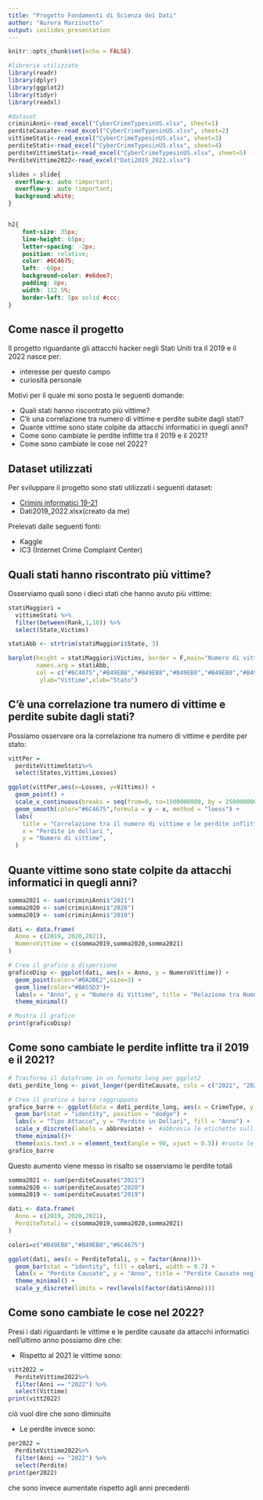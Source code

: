 ---
title: "Progetto Fondamenti di Scienza dei Dati"
author: "Aurora Marzinotto"
output: ioslides_presentation
---

```{r setup, include=FALSE}
knitr::opts_chunk$set(echo = FALSE)

#librerie utilizzate
library(readr)
library(dplyr)
library(ggplot2)
library(tidyr)
library(readxl)

#dataset
criminiAnni<-read_excel("CyberCrimeTypesinUS.xlsx", sheet=1)
perditeCausate<-read_excel("CyberCrimeTypesinUS.xlsx", sheet=2)
vittimeStati<-read_excel("CyberCrimeTypesinUS.xlsx", sheet=3)
perditeStati<-read_excel("CyberCrimeTypesinUS.xlsx", sheet=4)
perditeVittimeStati<-read_excel("CyberCrimeTypesinUS.xlsx", sheet=5)
PerditeVittime2022<-read_excel("Dati2019_2022.xlsx")
```

```{css, echo=FALSE}
slides > slide{
  overflow-x: auto !important;
  overflow-y: auto !important;
  background:white;
}


h2{
    font-size: 35px;
    line-height: 65px;
    letter-spacing: -2px;
    position: relative;
    color: #6C4675;
    left: -60px;
    background-color: #e6dee7;
    padding: 8px;
    width: 112.5%;
    border-left: 5px solid #ccc;
}
```
## Come nasce il progetto
Il progetto riguardante gli attacchi hacker negli Stati Uniti tra il 2019 e il 2022 nasce per:

- interesse per questo campo
- curiosità personale

Motivi per il quale mi sono posta le seguenti domande:

- Quali stati hanno riscontrato più vittime?
- C'è una correlazione tra numero di vittime e perdite subite dagli stati?
- Quante vittime sono state colpite da attacchi informatici in quegli anni?
- Come sono cambiate le perdite inflitte tra il 2019 e il 2021?
- Come sono cambiate le cose nel 2022?


## Dataset utilizzati

Per sviluppare il progetto sono stati utilizzati i seguenti dataset:

-  <a href="https://www.kaggle.com/datasets/ijimakinsamuel/cyber-crimes-in-us-2019-2021"> Crimini informatici 19-21</a>
-  Dati2019_2022.xlsx(creato da me)

Prelevati dalle seguenti fonti:

-   Kaggle
-   IC3 (Internet Crime Complaint Center)

## Quali stati hanno riscontrato più vittime?
Osserviamo quali sono i dieci stati che hanno avuto più vittime:
```{r vittimeStati,fig.align='center'}
statiMaggiori = 
  vittimeStati %>%
  filter(between(Rank,1,10)) %>%
  select(State,Victims)

statiAbb <- strtrim(statiMaggiori$State, 3)

barplot(height = statiMaggiori$Victims, border = F,main="Numero di vittime in ogni stato", las = 2,
        names.arg = statiAbb,
        col = c("#6C4675","#B49EB8","#B49EB8","#B49EB8","#B49EB8","#B49EB8","#B49EB8","#B49EB8","#B49EB8","#B49EB8"),
         ylab="Vittime",xlab="Stato")
```

## C'è una correlazione tra numero di vittime e perdite subite dagli stati?
Possiamo osservare ora la correlazione tra numero di vittime e perdite per stato:
```{r correlazione,fig.align='center'}
vittPer = 
  perditeVittimeStati%>%
  select(States,Vittims,Losses)

ggplot(vittPer,aes(x=Losses, y=Vittims)) +
  geom_point() +
  scale_x_continuous(breaks = seq(from=0, to=1500000000, by = 250000000))+
  geom_smooth(color="#6C4675",formula = y ~ x, method = "loess") + 
  labs(
    title = "Correlazione tra il numero di vittime e le perdite inflitte",
    x = "Perdite in dollari ",
    y = "Numero di vittime",
  )

```

## Quante vittime sono state colpite da attacchi informatici in quegli anni?

```{r vittimeAnni,fig.align='center'}
somma2021 <- sum(criminiAnni$"2021")
somma2020 <- sum(criminiAnni$"2020")
somma2019 <- sum(criminiAnni$"2019")

dati <- data.frame(
  Anno = c(2019, 2020,2021),
  NumeroVittime = c(somma2019,somma2020,somma2021)
)

# Crea il grafico a dispersione
graficoDisp <- ggplot(dati, aes(x = Anno, y = NumeroVittime)) +
  geom_point(color="#8A2BE2",size=3) +
  geom_line(color="#BA55D3")+
  labs(x = "Anno", y = "Numero di Vittime", title = "Relazione tra Numero di Vittime e Anno")+
  theme_minimal()

# Mostra il grafico
print(graficoDisp)

```

## Come sono cambiate le perdite inflitte tra il 2019 e il 2021?

```{r perditeAnni,fig.align='center'}
# Trasforma il dataframe in un formato long per ggplot2
dati_perdite_long <- pivot_longer(perditeCausate, cols = c("2021", "2020","2019"), names_to = "Anno", values_to = "Perdite")

# Crea il grafico a barre raggruppato
grafico_barre <- ggplot(data = dati_perdite_long, aes(x = CrimeType, y =Perdite, fill = Anno)) +
  geom_bar(stat = "identity", position = "dodge") +
  labs(x = "Tipo Attacco", y = "Perdite in Dollari", fill = "Anno") +
  scale_x_discrete(labels = abbreviate) +  #abbrevia le etichette sull'asse x
  theme_minimal()+
  theme(axis.text.x = element_text(angle = 90, vjust = 0.5)) #ruota le etichette in verticale per migliorarne la leggibilità
grafico_barre

```
Questo aumento viene messo in risalto se osserviamo le perdite totali
```{r perditetotali,fig.align='center'}
somma2021 <- sum(perditeCausate$"2021")
somma2020 <- sum(perditeCausate$"2020")
somma2019 <- sum(perditeCausate$"2019")

dati <- data.frame(
  Anno = c(2019, 2020,2021),
  PerditeTotali = c(somma2019,somma2020,somma2021)
)

colori=c("#B49EB8","#B49EB8","#6C4675")

ggplot(dati, aes(x = PerditeTotali, y = factor(Anno)))+
  geom_bar(stat = "identity", fill = colori, width = 0.7) +
  labs(x = "Perdite Causate", y = "Anno", title = "Perdite Causate negli Anni") +
  theme_minimal() +
  scale_y_discrete(limits = rev(levels(factor(dati$Anno))))
```

## Come sono cambiate le cose nel 2022?
Presi i dati riguardanti le vittime e le perdite causate da attacchi informatici nell'ultimo anno possiamo dire che:

- Rispetto al 2021 le vittime sono:
```{r conclusioni,fig.align='center'}
vitt2022 = 
  PerditeVittime2022%>%
  filter(Anni == "2022") %>%
  select(Vittime)
print(vitt2022)
```
ciò vuol dire che sono diminuite

- Le perdite invece sono:
```{r conclusioni2,fig.align='center'}
per2022 = 
  PerditeVittime2022%>%
  filter(Anni == "2022") %>%
  select(Perdite)
print(per2022)
```
che sono invece aumentate rispetto agli anni precedenti